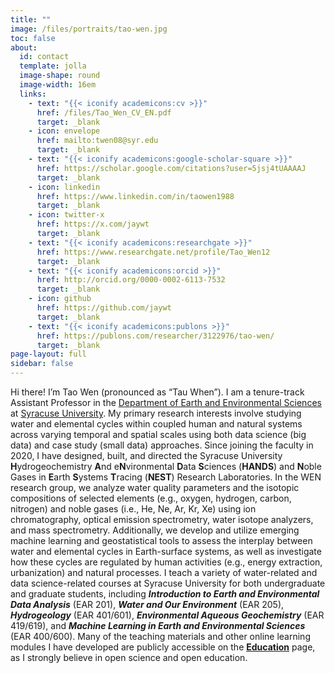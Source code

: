 ```yaml
---
title: ""
image: /files/portraits/tao-wen.jpg
toc: false
about: 
  id: contact
  template: jolla
  image-shape: round
  image-width: 16em
  links:
    - text: "{{< iconify academicons:cv >}}"
      href: /files/Tao_Wen_CV_EN.pdf
      target: _blank
    - icon: envelope
      href: mailto:twen08@syr.edu
      target: _blank
    - text: "{{< iconify academicons:google-scholar-square >}}"
      href: https://scholar.google.com/citations?user=5jsj4tUAAAAJ
      target: _blank
    - icon: linkedin
      href: https://www.linkedin.com/in/taowen1988
      target: _blank
    - icon: twitter-x
      href: https://x.com/jaywt
      target: _blank
    - text: "{{< iconify academicons:researchgate >}}"
      href: https://www.researchgate.net/profile/Tao_Wen12
      target: _blank
    - text: "{{< iconify academicons:orcid >}}"
      href: http://orcid.org/0000-0002-6113-7532
      target: _blank
    - icon: github
      href: https://github.com/jaywt
      target: _blank
    - text: "{{< iconify academicons:publons >}}"
      href: https://publons.com/researcher/3122976/tao-wen/
      target: _blank
page-layout: full
sidebar: false
---
```


Hi there! I'm Tao Wen (pronounced as "Tau When"). I am a tenure-track Assistant Professor in the [Department of Earth and Environmental Sciences](https://artsandsciences.syracuse.edu/earth-sciences-department/){target="_blank"} at [Syracuse University](https://www.syracuse.edu){target="_blank"}. My primary research interests involve studying water and elemental cycles within coupled human and natural systems across varying temporal and spatial scales using both data science (big data) and case study (small data) approaches. Since joining the faculty in 2020, I have designed, built, and directed the Syracuse University **H**ydrogeochemistry **A**nd e**N**vironmental **D**ata **S**ciences (**HANDS**) and **N**oble Gases in **E**arth **S**ystems **T**racing (**NEST**) Research Laboratories. In the WEN research group, we analyze water quality parameters and the isotopic compositions of selected elements (e.g., oxygen, hydrogen, carbon, nitrogen) and noble gases (i.e., He, Ne, Ar, Kr, Xe) using ion chromatography, optical emission spectrometry, water isotope analyzers, and mass spectrometry. Additionally, we develop and utilize emerging machine learning and geostatistical tools to assess the interplay between water and elemental cycles in Earth-surface systems, as well as investigate how these cycles are regulated by human activities (e.g., energy extraction, urbanization) and natural processes. I teach a variety of water-related and data science-related courses at Syracuse University for both undergraduate and graduate students, including ***Introduction to Earth and Environmental Data Analysis*** (EAR 201), ***Water and Our Environment*** (EAR 205), ***Hydrogeology*** (EAR 401/601), ***Environmental Aqueous Geochemistry*** (EAR 419/619), and ***Machine Learning in Earth and Environmental Sciences*** (EAR 400/600). Many of the teaching materials and other online learning modules I have developed are publicly accessible on the [**Education**](/education.qmd) page, as I strongly believe in open science and open education.



